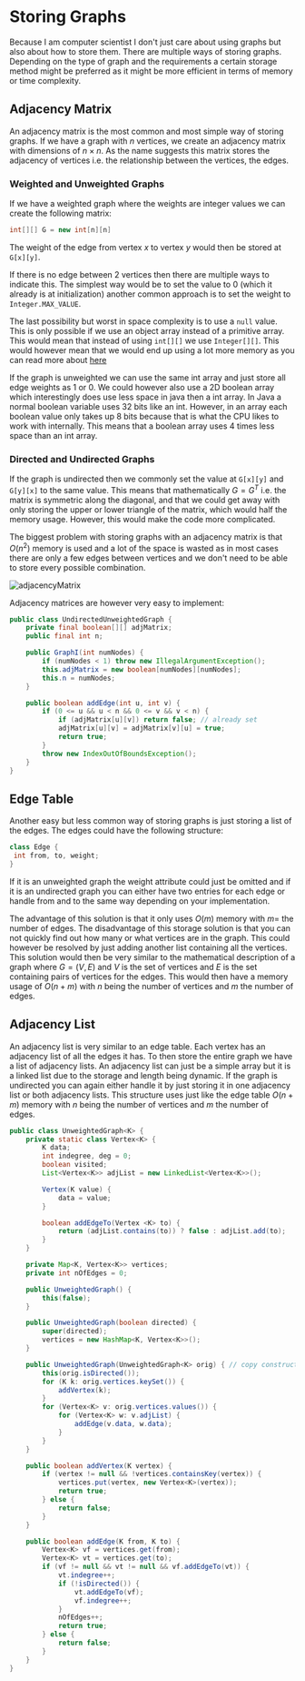 # Storing Graphs

Because I am computer scientist I don't just care about using graphs but also about how to store them. There are
multiple ways of storing graphs. Depending on the type of graph and the requirements a certain storage method might
be preferred as it might be more efficient in terms of memory or time complexity.

## Adjacency Matrix

An adjacency matrix is the most common and most simple way of storing graphs. If we have a graph with $n$ vertices, we
create an adjacency matrix with dimensions of $n \times n$. As the name suggests this matrix stores the adjacency of
vertices i.e. the relationship between the vertices, the edges.

### Weighted and Unweighted Graphs

If we have a weighted graph where the weights are integer values we can create the following matrix:

```java
int[][] G = new int[n][n]
```

The weight of the edge from vertex $x$ to vertex $y$ would then be stored at `G[x][y]`.

If there is no edge between 2 vertices then there are multiple ways to indicate this. The simplest way would be to set
the value to 0 (which it already is at initialization) another common approach is to set the weight to `Integer.MAX_VALUE`.

The last possibility but worst in space complexity is to use a `null` value. This is only possible if we use an object array instead of a
primitive array. This would mean that instead of using `int[][]` we use `Integer[][]`. This would however mean that
we would end up using a lot more memory as you can read more about [here](https://stackoverflow.com/a/65568047/10994912)

If the graph is unweighted we can use the same int array and just store all edge weights as 1 or 0. We could however
also use a 2D boolean array which interestingly does use less space in java then a int array. In Java a normal boolean
variable uses 32 bits like an int. However, in an array each boolean value only takes up 8 bits because that is what the
CPU likes to work with internally. This means that a boolean array uses 4 times less space than an int array.

### Directed and Undirected Graphs

If the graph is undirected then we commonly set the value at `G[x][y]` and `G[y][x]` to the same value. This means that
mathematically $G = G^T$ i.e. the matrix is symmetric along the diagonal, and that we could get away with only storing
the upper or lower triangle of the matrix, which would half the memory usage. However, this would make the code more
complicated.

The biggest problem with storing graphs with an adjacency matrix is that $O(n^2)$ memory is used and a lot of the space is wasted as in most cases there are only a few edges between vertices and we don't need to be able to store every possible combination.

![adjacencyMatrix](/compSci/adjacencyMatrix.png)

Adjacency matrices are however very easy to implement:

```java
public class UndirectedUnweightedGraph {
    private final boolean[][] adjMatrix;
    public final int n;

    public GraphI(int numNodes) {
        if (numNodes < 1) throw new IllegalArgumentException();
        this.adjMatrix = new boolean[numNodes][numNodes];
        this.n = numNodes;
    }

    public boolean addEdge(int u, int v) {
        if (0 <= u && u < n && 0 <= v && v < n) {
            if (adjMatrix[u][v]) return false; // already set
            adjMatrix[u][v] = adjMatrix[v][u] = true;
            return true;
        }
        throw new IndexOutOfBoundsException();
    }
}
```

## Edge Table

Another easy but less common way of storing graphs is just storing a list of the edges. The edges could have the following structure:

```java
class Edge {
 int from, to, weight;
}
```

If it is an unweighted graph the weight attribute could just be omitted and if it is an undirected graph you can either have two entries for each edge or handle from and to the same way depending on your implementation.

The advantage of this solution is that it only uses $O(m)$ memory with $m=$ the number of edges. The disadvantage of this storage solution is that you can not quickly find out how many or what vertices are in the graph. This could however be resolved by just adding another list containing all the vertices. This solution would then be very similar to the mathematical description of a graph where $G=(V, E)$ and $V$ is the set of vertices and $E$ is the set containing pairs of vertices for the edges. This would then have a memory usage of $O(n+m)$ with $n$ being the number of vertices and $m$ the number of edges.

## Adjacency List

An adjacency list is very similar to an edge table. Each vertex has an adjacency list of all the edges it has. To then store the entire graph we have a list of adjacency lists. An adjacency list can just be a simple array but it is a linked list due to the storage and length being dynamic. If the graph is undirected you can again either handle it by just storing it in one adjacency list or both adjacency lists. This structure uses just like the edge table $O(n+m)$ memory with $n$ being the number of vertices and $m$ the number of edges.

```java
public class UnweightedGraph<K> {
    private static class Vertex<K> {
        K data;
        int indegree, deg = 0;
        boolean visited;
        List<Vertex<K>> adjList = new LinkedList<Vertex<K>>();

        Vertex(K value) {
            data = value;
        }

        boolean addEdgeTo(Vertex <K> to) {
            return (adjList.contains(to)) ? false : adjList.add(to);
        }
    }

    private Map<K, Vertex<K>> vertices;
    private int nOfEdges = 0;

    public UnweightedGraph() {
        this(false);
    }

    public UnweightedGraph(boolean directed) {
        super(directed);
        vertices = new HashMap<K, Vertex<K>>();
    }

    public UnweightedGraph(UnweightedGraph<K> orig) { // copy constructor
        this(orig.isDirected());
        for (K k: orig.vertices.keySet()) {
            addVertex(k);
        }
        for (Vertex<K> v: orig.vertices.values()) {
            for (Vertex<K> w: v.adjList) {
                addEdge(v.data, w.data);
            }
        }
    }

    public boolean addVertex(K vertex) {
        if (vertex != null && !vertices.containsKey(vertex)) {
            vertices.put(vertex, new Vertex<K>(vertex));
            return true;
        } else {
            return false;
        }
    }

    public boolean addEdge(K from, K to) {
        Vertex<K> vf = vertices.get(from);
        Vertex<K> vt = vertices.get(to);
        if (vf != null && vt != null && vf.addEdgeTo(vt)) {
            vt.indegree++;
            if (!isDirected()) {
                vt.addEdgeTo(vf);
                vf.indegree++;
            }
            nOfEdges++;
            return true;
        } else {
            return false;
        }
    }
}
```
